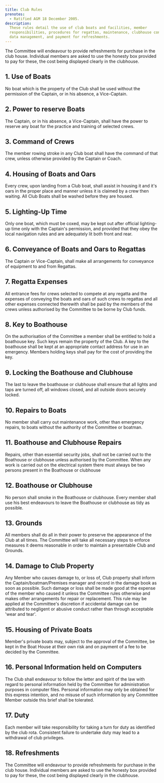 ```yaml
---
title: Club Rules
prenotes:
  - Ratified AGM 18 December 2005.
description:
  These rules detail the use of club boats and facilities, member
  responsibilities, procedures for regattas, maintenance, clubhouse conduct,
  data management, and payment for refreshments.
---
```


The Committee will endeavour to provide refreshments for purchase in the club
house. Individual members are asked to use the honesty box provided to pay for
these, the cost being displayed clearly in the clubhouse.

## 1. Use of Boats

No boat which is the property of the Club shall be used without the permission
of the Captain, or in his absence, a Vice-Captain.

## 2. Power to reserve Boats

The Captain, or in his absence, a Vice-Captain, shall have the power to reserve
any boat for the practice and training of selected crews.

## 3. Command of Crews

The member rowing stroke in any Club boat shall have the command of that crew,
unless otherwise provided by the Captain or Coach.

## 4. Housing of Boats and Oars

Every crew, upon landing from a Club boat, shall assist in housing it and it's
oars in the proper place and manner unless it is claimed by a crew then waiting.
All Club Boats shall be washed before they are housed.

## 5. Lighting-Up Time

Only one boat, which must be coxed, may be kept out after official lighting-up
time only with the Captain's permission, and provided that they obey the local
navigation rules and are adequately lit both front and rear.

## 6. Conveyance of Boats and Oars to Regattas

The Captain or Vice-Captain, shall make all arrangements for conveyance of
equipment to and from Regattas.

## 7. Regatta Expenses

All entrance fees for crews selected to compete at any regatta and the expenses
of conveying the boats and oars of such crews to regattas and all other expenses
connected therewith shall be paid by the members of the crews unless authorised
by the Committee to be borne by Club funds.

## 8. Key to Boathouse

On the authorisation of the Committee a member shall be entitled to hold a
boathouse key. Such keys remain the property of the Club. A key to the boathouse
shall be kept at an appropriate contact address for use in an emergency. Members
holding keys shall pay for the cost of providing the key.

## 9. Locking the Boathouse and Clubhouse

The last to leave the boathouse or clubhouse shall ensure that all lights and
taps are turned off, all windows closed, and all outside doors securely locked.

## 10. Repairs to Boats

No member shall carry out maintenance work, other than emergency repairs, to
boats without the authority of the Committee or boatman.

## 11. Boathouse and Clubhouse Repairs

Repairs, other than essential security jobs, shall not be carried out to the
Boathouse or clubhouse unless authorised by the Committee. When any work is
carried out on the electrical system there must always be two persons present in
the Boathouse or clubhouse

## 12. Boathouse or Clubhouse

No person shall smoke in the Boathouse or clubhouse. Every member shall use his
best endeavours to leave the Boathouse or clubhouse as tidy as possible.

## 13. Grounds

All members shall do all in their power to preserve the appearance of the Club
at all times. The Committee will take all necessary steps to enforce measures it
deems reasonable in order to maintain a presentable Club and Grounds.

## 14. Damage to Club Property

Any Member who causes damage to, or loss of, Club property shall inform the
Captain/boatman/Premises manager and record in the damage book as soon as
possible. Such damage or loss shall be made good at the expense of the member
who caused it unless the Committee rules otherwise and makes other arrangements
for repair or replacement. This rule may be applied at the Committee's
discretion if accidental damage can be attributed to negligent or abusive
conduct rather than through acceptable 'wear and tear'.

## 15. Housing of Private Boats

Member's private boats may, subject to the approval of the Committee, be kept in
the Boat House at their own risk and on payment of a fee to be decided by the
Committee.

## 16. Personal Information held on Computers

The Club shall endeavour to follow the letter and spirit of the law with regard
to personal information held by the Committee for administration purposes in
computer files. Personal information may only be obtained for this express
intention, and no misuse of such information by any Committee Member outside
this brief shall be tolerated.

## 17. Duty

Each member will take responsibility for taking a turn for duty as identified by
the club rota. Consistent failure to undertake duty may lead to a withdrawal of
club privileges.

## 18. Refreshments

The Committee will endeavour to provide refreshments for purchase in the club
house. Individual members are asked to use the honesty box provided to pay for
these, the cost being displayed clearly in the clubhouse.
